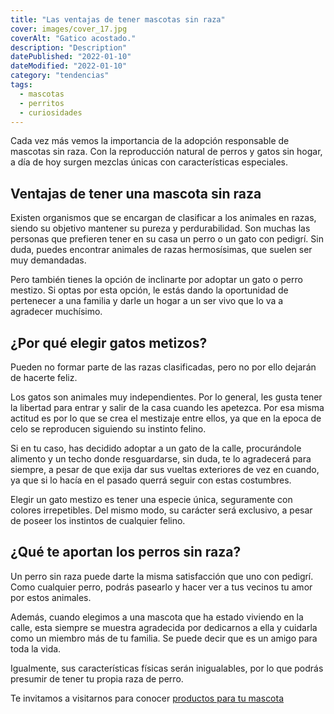 ```yaml
---
title: "Las ventajas de tener mascotas sin raza"
cover: images/cover_17.jpg
coverAlt: "Gatico acostado."
description: "Description"
datePublished: "2022-01-10"
dateModified: "2022-01-10"
category: "tendencias"
tags:
  - mascotas
  - perritos
  - curiosidades
---
```


Cada vez más vemos la importancia de la adopción responsable de mascotas sin raza. Con la reproducción natural de perros y gatos sin hogar, a día de hoy surgen mezclas únicas con características especiales.
 
## Ventajas de tener una mascota sin raza

Existen organismos que se encargan de clasificar a los animales en razas, siendo su objetivo mantener su pureza y perdurabilidad. Son muchas las personas que prefieren tener en su casa un perro o un gato con pedigrí. Sin duda, puedes encontrar animales de razas hermosísimas, que suelen ser muy demandadas.

Pero también tienes la opción de inclinarte por adoptar un gato o perro mestizo. Si optas por esta opción, le estás dando la oportunidad de pertenecer a una familia y darle un hogar a un ser vivo que lo va a agradecer muchísimo.

## ¿Por qué elegir gatos metizos?

Pueden no formar parte de las razas clasificadas, pero no por ello dejarán de hacerte feliz.

Los gatos son animales muy independientes. Por lo general, les gusta tener la libertad para entrar y salir de la casa cuando les apetezca. Por esa misma actitud es por lo que se crea el mestizaje entre ellos, ya que en la epoca de celo se reproducen siguiendo su instinto felino.

Si en tu caso, has decidido adoptar a un gato de la calle, procurándole alimento y un techo donde resguardarse, sin duda, te lo agradecerá para siempre, a pesar de que exija dar sus vueltas exteriores de vez en cuando, ya que si lo hacía en el pasado querrá seguir con estas costumbres.

Elegir un gato mestizo es tener una especie única, seguramente con colores irrepetibles. Del mismo modo, su carácter será exclusivo, a pesar de poseer los instintos de cualquier felino.

## ¿Qué te aportan los perros sin raza?

Un perro sin raza puede darte la misma satisfacción que uno con pedigrí. Como cualquier perro, podrás pasearlo y hacer ver a tus vecinos tu amor por estos animales.

Además, cuando elegimos a una mascota que ha estado viviendo en la calle, esta siempre se muestra agradecida por dedicarnos a ella y cuidarla como un miembro más de tu familia. Se puede decir que es un amigo para toda la vida.

Igualmente, sus características físicas serán inigualables, por lo que podrás presumir de tener tu propia raza de perro.

Te invitamos a visitarnos para conocer [productos para tu mascota](https://lukamascotas.com.co)
